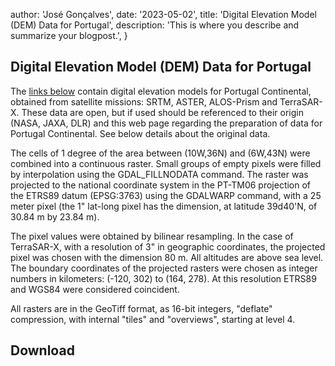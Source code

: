 
  author: 'José Gonçalves',
  date: '2023-05-02',
  title: 'Digital Elevation Model (DEM) Data for Portugal',
  description: 'This is where you describe and summarize your blogpost.',
}


## Digital Elevation Model (DEM) Data for Portugal

The [links below](#Download) contain digital elevation models for Portugal Continental, obtained from satellite missions: SRTM, ASTER, ALOS-Prism and TerraSAR-X. These data are open, but if used should be referenced to their origin (NASA, JAXA, DLR) and this web page regarding the preparation of data for Portugal Continental. See below details about the original data.

The cells of 1 degree of the area between (10W,36N) and (6W,43N) were combined into a continuous raster. Small groups of empty pixels were filled by interpolation using the GDAL_FILLNODATA command. The raster was projected to the national coordinate system in the PT-TM06 projection of the ETRS89 datum (EPSG:3763) using the GDALWARP command, with a 25 meter pixel (the 1" lat-long pixel has the dimension, at latitude 39d40'N, of 30.84 m by 23.84 m).

The pixel values were obtained by bilinear resampling. In the case of TerraSAR-X, with a resolution of 3" in geographic coordinates, the projected pixel was chosen with the dimension 80 m. All altitudes are above sea level. The boundary coordinates of the projected rasters were chosen as integer numbers in kilometers: (-120, 302) to (164, 278). At this resolution ETRS89 and WGS84 were considered coincident.

All rasters are in the GeoTiff format, as 16-bit integers, "deflate" compression, with internal "tiles" and "overviews", starting at level 4.

## Download
